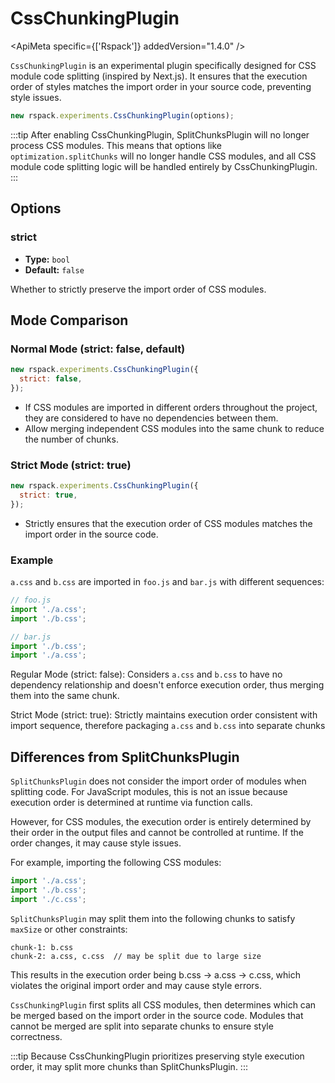 
# CssChunkingPlugin

<ApiMeta specific={['Rspack']} addedVersion="1.4.0" />

`CssChunkingPlugin` is an experimental plugin specifically designed for CSS module code splitting (inspired by Next.js).
It ensures that the execution order of styles matches the import order in your source code, preventing style issues.

```js
new rspack.experiments.CssChunkingPlugin(options);
```

:::tip
After enabling CssChunkingPlugin, SplitChunksPlugin will no longer process CSS modules.
This means that options like `optimization.splitChunks` will no longer handle CSS modules, and all CSS module code splitting logic will be handled entirely by CssChunkingPlugin.
:::

## Options

### strict

- **Type:** `bool`
- **Default:** `false`

Whether to strictly preserve the import order of CSS modules.

## Mode Comparison

### Normal Mode (strict: false, default)

```js
new rspack.experiments.CssChunkingPlugin({
  strict: false,
});
```

- If CSS modules are imported in different orders throughout the project, they are considered to have no dependencies between them.
- Allow merging independent CSS modules into the same chunk to reduce the number of chunks.

### Strict Mode (strict: true)

```js
new rspack.experiments.CssChunkingPlugin({
  strict: true,
});
```

- Strictly ensures that the execution order of CSS modules matches the import order in the source code.

### Example

`a.css` and `b.css` are imported in `foo.js` and `bar.js` with different sequences:

```js
// foo.js
import './a.css';
import './b.css';

// bar.js
import './b.css';
import './a.css';
```

Regular Mode (strict: false): Considers `a.css` and `b.css` to have no dependency relationship and doesn't enforce execution order, thus merging them into the same chunk.

Strict Mode (strict: true): Strictly maintains execution order consistent with import sequence, therefore packaging `a.css` and `b.css` into separate chunks

## Differences from SplitChunksPlugin

`SplitChunksPlugin` does not consider the import order of modules when splitting code.
For JavaScript modules, this is not an issue because execution order is determined at runtime via function calls.

However, for CSS modules, the execution order is entirely determined by their order in the output files and cannot be controlled at runtime. If the order changes, it may cause style issues.

For example, importing the following CSS modules:

```js
import './a.css';
import './b.css';
import './c.css';
```

`SplitChunksPlugin` may split them into the following chunks to satisfy `maxSize` or other constraints:

```
chunk-1: b.css
chunk-2: a.css, c.css  // may be split due to large size
```

This results in the execution order being b.css → a.css → c.css, which violates the original import order and may cause style errors.

`CssChunkingPlugin` first splits all CSS modules, then determines which can be merged based on the import order in the source code. Modules that cannot be merged are split into separate chunks to ensure style correctness.

:::tip
Because CssChunkingPlugin prioritizes preserving style execution order, it may split more chunks than SplitChunksPlugin.
:::
